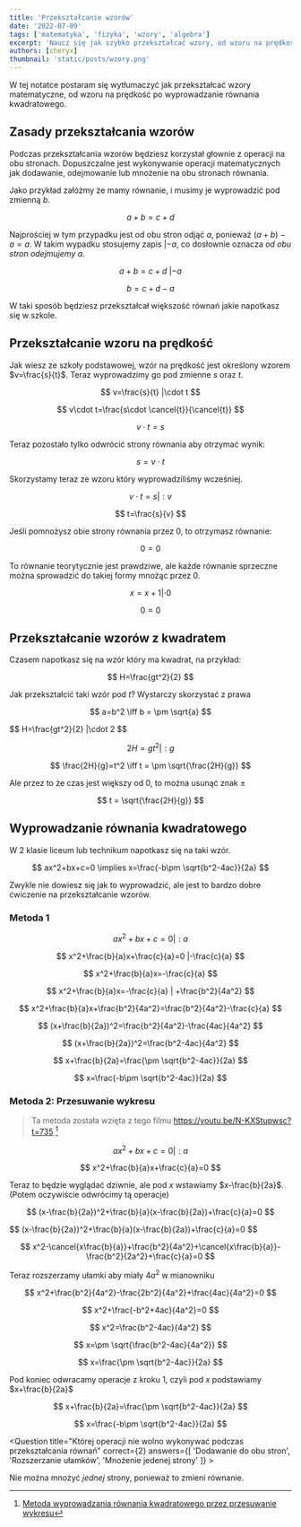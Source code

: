 ```yaml
---
title: 'Przekształcanie wzorów'
date: '2022-07-09'
tags: ['matematyka', 'fizyka', 'wzory', 'algebra']
excerpt: 'Naucz się jak szybko przekształcać wzory, od wzoru na prędkość do wyprowadzania równania kwadratowego.'
authors: [cheryx]
thumbnail: 'static/posts/wzory.png'
---
```


W tej notatce postaram się wytłumaczyć jak przekształcać wzory matematyczne, od wzoru na prędkość po wyprowadzanie równania kwadratowego.

## Zasady przekształcania wzorów

Podczas przekształcania wzorów będziesz korzystał głownie z operacji na obu stronach. Dopuszczalne jest wykonywanie operacji matematycznych jak dodawanie, odejmowanie lub mnożenie na obu stronach równania.

Jako przykład załóżmy że mamy równanie, i musimy je wyprowadzić pod zmienną $b$.

$$
a+b=c+d
$$

Najprościej w tym przypadku jest od obu stron odjąć $a$, ponieważ $(a+b)-a=a$. W takim wypadku stosujemy zapis $|-a$, co dosłownie oznacza *od obu stron odejmujemy $a$*. 

$$
a+b=c+d ~|-a
$$

$$
b=c+d-a
$$

W taki sposób będziesz przekształcał większość równań jakie napotkasz się w szkole.

## Przekształcanie wzoru na prędkość

Jak wiesz ze szkoły podstawowej, wzór na prędkość jest określony wzorem $v=\frac{s}{t}$. Teraz wyprowadzimy go pod zmienne $s$ oraz $t$.

<Accordion title="Wyprowadzanie pod drogę">

$$
v=\frac{s}{t} |\cdot t
$$

$$
v\cdot t=\frac{s\cdot \cancel{t}}{\cancel{t}}
$$

$$
v\cdot t=s
$$

Teraz pozostało tylko odwrócić strony równania aby otrzymać wynik:

$$
s=v\cdot t
$$

</Accordion>
<Accordion title="Wyprowadzanie pod czas">
Skorzystamy teraz ze wzoru który wyprowadziliśmy wcześniej.

$$
v\cdot t=s |:v
$$

$$
t=\frac{s}{v}
$$
</Accordion>

<Question title="Czy można obie strony pomnożyć przez 0?" correct={1}>
Jeśli pomnożysz obie strony równania przez 0, to otrzymasz równanie:

$$
0=0
$$

To równanie teorytycznie jest prawdziwe, ale każde równanie sprzeczne można sprowadzić do takiej formy mnożąc przez $0$.

$$
x=x+1 |\cdot 0
$$

$$
0=0
$$
</Question>

## Przekształcanie wzorów z kwadratem

Czasem napotkasz się na wzór który ma kwadrat, na przykład:

$$
H=\frac{gt^2}{2}
$$

Jak przekształcić taki wzór pod $t$? Wystarczy skorzystać z prawa

$$
a=b^2 \iff b = \pm \sqrt{a}
$$

<Accordion title="Wyprowadzanie pod czas">
$$
H=\frac{gt^2}{2} |\cdot 2
$$

$$
2H=gt^2 |:g
$$

$$
\frac{2H}{g}=t^2 \iff t = \pm \sqrt{\frac{2H}{g}}
$$

Ale przez to że czas jest większy od $0$, to można usunąć znak $\pm$

$$
t = \sqrt{\frac{2H}{g}}
$$
</Accordion>

## Wyprowadzanie równania kwadratowego

W 2 klasie liceum lub technikum napotkasz się na taki wzór.

$$
ax^2+bx+c=0 \implies x=\frac{-b\pm \sqrt{b^2-4ac}}{2a}
$$

Zwykle nie dowiesz się jak to wyprowadzić, ale jest to bardzo dobre ćwiczenie na przekształcanie wzorów.

### Metoda 1

<Accordion title="Krok 1. Uproszczenie">

$$
ax^2+bx+c=0 |:a
$$

$$
x^2+\frac{b}{a}x+\frac{c}{a}=0 |-\frac{c}{a}
$$


$$
x^2+\frac{b}{a}x=-\frac{c}{a}
$$

</Accordion>

<Accordion title="Krok 2. Rozszerzanie ułamków oraz wzór skróconego mnożenia">

$$
x^2+\frac{b}{a}x=-\frac{c}{a} | +\frac{b^2}{4a^2}
$$

$$
x^2+\frac{b}{a}x+\frac{b^2}{4a^2}=\frac{b^2}{4a^2}-\frac{c}{a}
$$

$$
(x+\frac{b}{2a})^2=\frac{b^2}{4a^2}-\frac{4ac}{4a^2}
$$

$$
(x+\frac{b}{2a})^2=\frac{b^2-4ac}{4a^2}
$$

$$
x+\frac{b}{2a}=\frac{\pm \sqrt{b^2-4ac}}{2a}
$$

$$
x=\frac{-b\pm \sqrt{b^2-4ac}}{2a}
$$

</Accordion>

### Metoda 2: Przesuwanie wykresu

> Ta metoda została wzięta z tego filmu https://youtu.be/N-KXStupwsc?t=735 [^1]
<Accordion title="Krok 1. Przesuwanie wykresu">

$$
ax^2+bx+c=0 |:a
$$

$$
x^2+\frac{b}{a}x+\frac{c}{a}=0
$$

Teraz to będzie wyglądać dziwnie, ale pod $x$ wstawiamy $x-\frac{b}{2a}$. (Potem oczywiście odwrócimy tą operacje)

$$
(x-\frac{b}{2a})^2+\frac{b}{a}(x-\frac{b}{2a})+\frac{c}{a}=0
$$

</Accordion>

<Accordion title="Krok 2. Upraszczanie równania">
$$
(x-\frac{b}{2a})^2+\frac{b}{a}(x-\frac{b}{2a})+\frac{c}{a}=0
$$

$$
x^2-\cancel{x\frac{b}{a}}+\frac{b^2}{4a^2}+\cancel{x\frac{b}{a}}-\frac{b^2}{2a^2}+\frac{c}{a}=0
$$

Teraz rozszerzamy ułamki aby miały $4a^2$ w mianowniku

$$
x^2+\frac{b^2}{4a^2}-\frac{2b^2}{4a^2}+\frac{4ac}{4a^2}=0
$$

$$
x^2+\frac{-b^2+4ac}{4a^2}=0
$$

$$
x^2=\frac{b^2-4ac}{4a^2}
$$

$$
x=\pm \sqrt{\frac{b^2-4ac}{4a^2}}
$$

$$
x=\frac{\pm \sqrt{b^2-4ac}}{2a}
$$

</Accordion>

<Accordion title="Krok 3. Przesuwanie wykresu spowrotem">

Pod koniec odwracamy operacje z kroku 1, czyli pod $x$ podstawiamy $x+\frac{b}{2a}$

$$
x+\frac{b}{2a}=\frac{\pm \sqrt{b^2-4ac}}{2a}
$$

$$
x=\frac{-b\pm \sqrt{b^2-4ac}}{2a}
$$

</Accordion>

<Question title="Której operacji nie wolno wykonywać podczas przekształcania równań" correct={2} answers={[
    'Dodawanie do obu stron',
    'Rozszerzanie ułamków',
    'Mnożenie jedenej strony'
]} >

Nie można mnożyć *jednej* strony, ponieważ to zmieni równanie. 

</Question>

[^1]: [Metoda wyprowadzania równania kwadratowego przez przesuwanie wykresu](https://youtu.be/N-KXStupwsc?t=735)